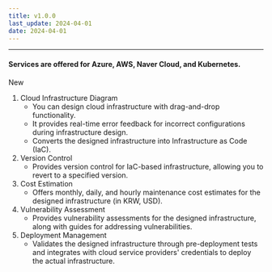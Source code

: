 ```yaml
---
title: v1.0.0
last_update: 2024-04-01
date: 2024-04-01
---
```



<hr />

#### Services are offered for Azure, AWS, Naver Cloud, and Kubernetes.

<div className={styles.releaseWrap} >
<div className={styles.tag} data-type="new">
    New
</div>
<div>

1. Cloud Infrastructure Diagram
    - You can design cloud infrastructure with drag-and-drop functionality.
    - It provides real-time error feedback for incorrect configurations during infrastructure design.
    - Converts the designed infrastructure into Infrastructure as Code (IaC).
2. Version Control
    - Provides version control for IaC-based infrastructure, allowing you to revert to a specified version.
3. Cost Estimation
    - Offers monthly, daily, and hourly maintenance cost estimates for the designed infrastructure (in KRW, USD).
4. Vulnerability Assessment
    - Provides vulnerability assessments for the designed infrastructure, along with guides for addressing vulnerabilities.
5. Deployment Management
    - Validates the designed infrastructure through pre-deployment tests and integrates with cloud service providers' credentials to deploy the actual infrastructure.

</div>
</div>
